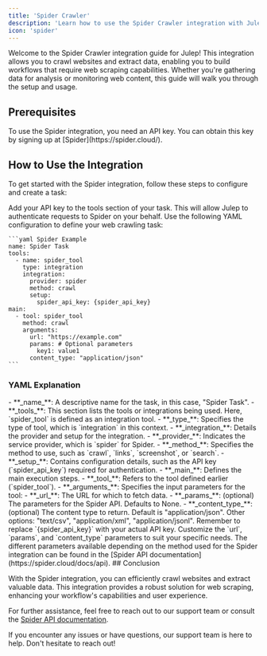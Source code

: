 ```yaml
---
title: 'Spider Crawler'
description: 'Learn how to use the Spider Crawler integration with Julep'
icon: 'spider'
---
```


Welcome to the Spider Crawler integration guide for Julep! This integration allows you to crawl websites and extract data, enabling you to build workflows that require web scraping capabilities. Whether you're gathering data for analysis or monitoring web content, this guide will walk you through the setup and usage.

## Prerequisites

<Info type="info" title="API Key Required">
  To use the Spider integration, you need an API key. You can obtain this key by signing up at [Spider](https://spider.cloud/).
</Info>

## How to Use the Integration

To get started with the Spider integration, follow these steps to configure and create a task:

<Steps>
  <Step title="Configure Your API Key">
    Add your API key to the tools section of your task. This will allow Julep to authenticate requests to Spider on your behalf.
  </Step>
  <Step title="Create Task Definition">
    Use the following YAML configuration to define your web crawling task:

    ```yaml Spider Example
    name: Spider Task
    tools:
      - name: spider_tool
        type: integration
        integration:
          provider: spider
          method: crawl
          setup:
            spider_api_key: {spider_api_key}
    main:
      - tool: spider_tool
        method: crawl
        arguments:
          url: "https://example.com"
          params: # Optional parameters
            key1: value1
          content_type: "application/json"
    ```
  </Step>
</Steps>

### YAML Explanation

<AccordionGroup>
  <Accordion title="Basic Configuration">
    - **_name_**: A descriptive name for the task, in this case, "Spider Task".
    - **_tools_**: This section lists the tools or integrations being used. Here, `spider_tool` is defined as an integration tool.
  </Accordion>

  <Accordion title="Tool Configuration">
    - **_type_**: Specifies the type of tool, which is `integration` in this context.
    - **_integration_**: Details the provider and setup for the integration.
      - **_provider_**: Indicates the service provider, which is `spider` for Spider.
      - **_method_**: Specifies the method to use, such as `crawl`, `links`, `screenshot`, or `search`.
      - **_setup_**: Contains configuration details, such as the API key (`spider_api_key`) required for authentication.
  </Accordion>

  <Accordion title="Workflow Configuration">
    - **_main_**: Defines the main execution steps.
      - **_tool_**: Refers to the tool defined earlier (`spider_tool`).
      - **_arguments_**: Specifies the input parameters for the tool:
        - **_url_**: The URL for which to fetch data.
        - **_params_**: (optional) The parameters for the Spider API. Defaults to None.
        - **_content_type_**: (optional) The content type to return. Default is "application/json". Other options: "text/csv", "application/xml", "application/jsonl".
  </Accordion>
</AccordionGroup>

<Note>
  Remember to replace `{spider_api_key}` with your actual API key. Customize the `url`, `params`, and `content_type` parameters to suit your specific needs.
</Note>
<Note>
  The different parameters available depending on the method used for the Spider integration can be found in the [Spider API documentation](https://spider.cloud/docs/api).
</Note>
## Conclusion

With the Spider integration, you can efficiently crawl websites and extract valuable data. 
This integration provides a robust solution for web scraping, enhancing your workflow's capabilities and user experience.

For further assistance, feel free to reach out to our support team or consult the [Spider API documentation](https://spider.cloud/docs/api).

<Callout type="success" title="Need Help?">
  If you encounter any issues or have questions, our support team is here to help. Don't hesitate to reach out!
</Callout> 